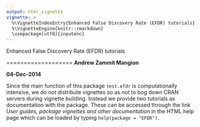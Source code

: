 ```yaml
---
output: html_vignette
vignette: >
  %\VignetteIndexEntry{Enhanced False Discovery Rate (EFDR) tutorials}
  %\VignetteEngine{knitr::rmarkdown}
  \usepackage[utf8]{inputenc}
---
```

  
Enhanced False Discovery Rate (EFDR) tutorials

===================
  **Andrew Zammit Mangion**
  
  **04-Dec-2014**
  
  Since the main function of this package `test.efdr` is computationally intensive, we do not distribute vignettes so as not to bog down CRAN servers during vignette building. Instead we provide two tutorials as documentation with the package. These can be accessed through the link *User guides, package vignettes and other documentation* in the HTML help page which can be loaded by typing `help(package = "EFDR")`. 